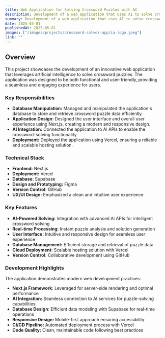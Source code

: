 ```yaml
---
title: Web Application for Solving Crossword Puzzles with AI
description: Development of a web application that uses AI to solve crossword puzzles, featuring database manipulation, a Next.js-based design, and deployment with Vercel.
summary: Development of a web application that uses AI to solve crossword puzzles, featuring database manipulation, a Next.js-based design, and deployment with Vercel.
date: 2025-05-01
publishedAt: 2025-05-01
images: ["/images/projects/crossword-solver-app/ia-logo.jpeg"]
link: ""
---
```


## Overview

This project showcases the development of an innovative web application that leverages artificial intelligence to solve crossword puzzles. The application was designed to be both functional and user-friendly, providing a seamless and engaging experience for users.

### Key Responsibilities

- **Database Manipulation:** Managed and manipulated the application's database to store and retrieve crossword puzzle data efficiently.
- **Application Design:** Designed the user interface and overall user experience using Next.js, creating a modern and responsive design.
- **AI Integration:** Connected the application to AI APIs to enable the crossword-solving functionality.
- **Deployment:** Deployed the application using Vercel, ensuring a reliable and scalable hosting solution.

### Technical Stack

- **Frontend:** Next.js
- **Deployment:** Vercel
- **Database:** Supabase
- **Design and Prototyping:** Figma
- **Version Control:** GitHub
- **UX/UI Design:** Emphasized a clean and intuitive user experience

### Key Features

- **AI-Powered Solving:** Integration with advanced AI APIs for intelligent crossword solving
- **Real-time Processing:** Instant puzzle analysis and solution generation
- **User Interface:** Intuitive and responsive design for seamless user experience
- **Database Management:** Efficient storage and retrieval of puzzle data
- **Cloud Deployment:** Scalable hosting solution with Vercel
- **Version Control:** Collaborative development using GitHub

### Development Highlights

The application demonstrates modern web development practices:

- **Next.js Framework:** Leveraged for server-side rendering and optimal performance
- **AI Integration:** Seamless connection to AI services for puzzle-solving capabilities
- **Database Design:** Efficient data modeling with Supabase for real-time operations
- **Responsive Design:** Mobile-first approach ensuring accessibility
- **CI/CD Pipeline:** Automated deployment process with Vercel
- **Code Quality:** Clean, maintainable code following best practices

